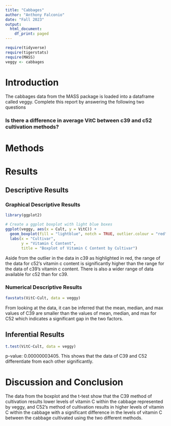 ```yaml
---
title: "Cabbages"
author: "Anthony Falconio"
date: "Fall 2023"
output:
  html_document:
    df_print: paged
---
```


```r
require(tidyverse)
require(tigerstats)
require(MASS)
veggy <- cabbages
```

# Introduction

<!--In this section you explain what you are trying to show.  Where did the data come from?  What is the research or other question you are trying to answer?!-->
 The cabbages data from the MASS package is loaded into a dataframe called veggy. Complete this report by answering the following two questions  
 
### Is there a difference in average VitC between c39 and c52 cultivation methods?  

# Methods

<!--Decide on your methods:  use "variable analysis" or other appropriate descriptors.  Make sure to choose at least one graphical method and at least one numerical method.!-->

# Results

<!--Divide this section into two sub-sections:  One for your descriptive  results and one for your inferential results.!-->

## Descriptive Results

### Graphical Descriptive Results

<!--Graphical results here.  Make sure to show your code.  Provide appropriate labels for axes, giving units if possible, and provide a good title for the graph, too.  Use the graphical results to describe the patterns if any that exist in the data as focused toward the research question!-->
```r
library(ggplot2)

# Create a ggplot boxplot with light blue boxes
ggplot(veggy, aes(x = Cult, y = VitC)) +
  geom_boxplot(fill = "lightblue", notch = TRUE, outlier.colour = "red") +  # Set box fill color to light blue, notch to TRUE, and outlier color to red
  labs(x = "Cultivar", 
       y = "Vitamin C Content",
       title = "Boxplot of Vitamin C Content by Cultivar")


```
Aside from the outlier in the data in c39 as highlighted in red, the range of the data for c52's vitamin c content is significantly higher than the range for the data of c39's vitamin c content. There is also a wider range of data available for c52 than for c39.


### Numerical Descriptive Results

<!--Numerical results go here. Use the numerical results to describe the patterns if any that exist in the data as focused toward the research question!-->
```r
favstats(VitC~Cult, data = veggy)
```
From looking at the data, it can be inferred that the mean, median, and max values of C39 are smaller than the values of mean, median, and max for C52 which indicates a significant gap in the two factors.

## Inferential Results

<!--State hypothesis clearly.  Make sure your discussion of the inferential test covers all the aspects that the test output produces, such as test statistic, p-value etc.  Make a decision about the null hypothesis, explain the assumptions on which the selected test/procedure was based, and why the chosen procedure satisfys the assumptions and is appropriate to answer the research question!-->
```r
t.test(VitC~Cult, data = veggy)
```
p-value: 0.00000003405. This shows that the data of C39 and C52 differentiate from each other significantly. 

# Discussion and Conclusion

<!--Discussion and conclusion here.  If you found a relationship be sure to consider whether the relationship occurs because one of the variavbles causes the other, or whether they perhasps are related for some other reason.  Watch the chapter 6 videos from the GeorgeTown videos collection.!-->
The data from the boxplot and the t-test show that the C39 method of cultivation results lower levels of vitamin C within the cabbage represented by veggy, and C52's method of cultivation results in higher levels of vitamin C within the cabbage with a significant difference in the levels of vitamin C between the cabbage cultivated using the two different methods.